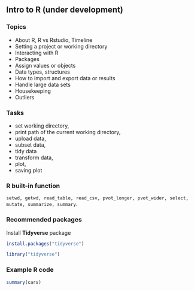 ## Intro to R (under development)

### Topics 
- About R, R vs Rstudio, Timeline
- Setting a project or working directory
- Interacting with R
- Packages
- Assign values or objects
- Data types, structures
- How to import and export data or results
- Handle large data sets
- Housekeeping
- Outliers

### Tasks 
- set working directory, 
- print path of the current working directory, 
- upload data, 
- subset data, 
- tidy data
- transform data, 
- plot, 
- saving plot

### R built-in function  
`setwd, getwd, read_table, read_csv, pvot_longer, pvot_wider, select, mutate, summarize, summary`. 

### Recommended packages 
Install **Tidyverse** package

```r
install.packages("tidyverse")

library("tidyverse")
```

### Example R code

```{r}
summary(cars)

```



